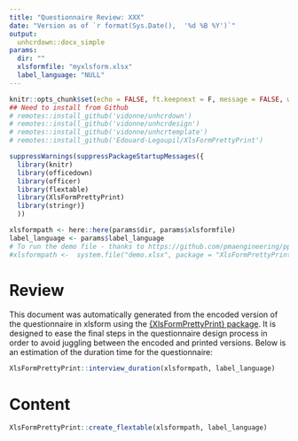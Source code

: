 ```yaml
---
title: "Questionnaire Review: XXX"
date: "Version as of `r format(Sys.Date(),  '%d %B %Y')`"
output:
  unhcrdown::docx_simple
params:
  dir: ""
  xlsformfile: "myxlsform.xlsx"
  label_language: "NULL"
---
```


```r
knitr::opts_chunk$set(echo = FALSE, ft.keepnext = F, message = FALSE, warning = FALSE)
## Need to install from Github
# remotes::install_github('vidonne/unhcrdown')
# remotes::install_github('vidonne/unhcrdesign')
# remotes::install_github('vidonne/unhcrtemplate')
# remotes::install_github('Edouard-Legoupil/XlsFormPrettyPrint')  
```

```r
suppressWarnings(suppressPackageStartupMessages({
  library(knitr)
  library(officedown)
  library(officer)
  library(flextable)
  library(XlsFormPrettyPrint)
  library(stringr)}
  ))
```

```r
xlsformpath <- here::here(params$dir, params$xlsformfile)
label_language <- params$label_language
# To run the demo file - thanks to https://github.com/pmaengineering/ppp/tree/master/docs 
#xlsformpath <-  system.file("demo.xlsx", package = "XlsFormPrettyPrint")
```

# Review 

This document was automatically generated from the encoded version of the questionnaire in xlsform using the  [{XlsFormPrettyPrint} package](https://edouard-legoupil.github.io/XlsFormPrettyPrint/). It is designed to ease the final steps in the questionnaire design process in order to avoid juggling between the encoded and printed versions. Below is an estimation of the duration time for the questionnaire:

```r
XlsFormPrettyPrint::interview_duration(xlsformpath, label_language)
```

# Content

```r
XlsFormPrettyPrint::create_flextable(xlsformpath, label_language)
```


